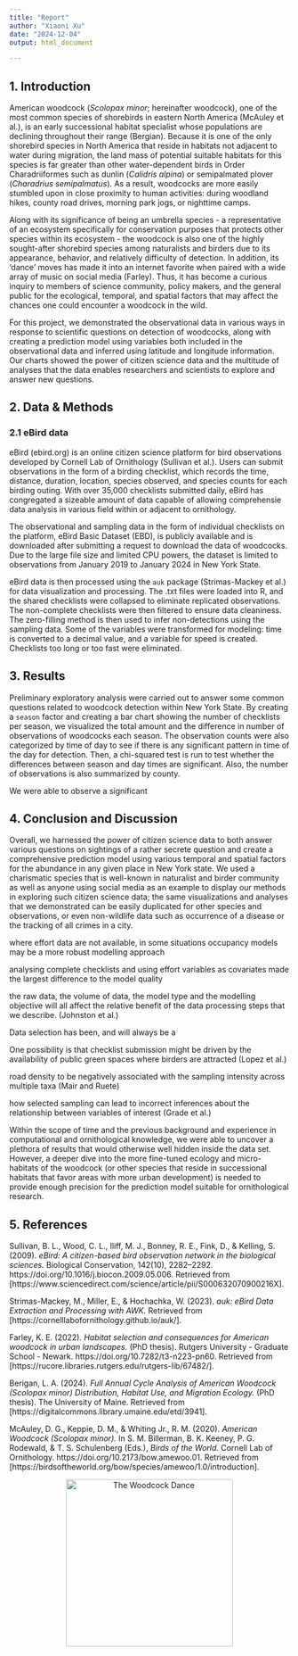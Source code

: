 ```yaml
---
title: "Report"
author: "Xiaoni Xu"
date: "2024-12-04"
output: html_document

---
```


## 1. Introduction

  American woodcock (*Scolopax minor*; hereinafter woodcock), one of the most common species of shorebirds in eastern North America (McAuley et al.), is an early successional habitat specialist whose populations are declining throughout their range (Bergian). Because it is one of the only shorebird species in North America that reside in habitats not adjacent to water during migration, the land mass of potential suitable habitats for this species is far greater than other water-dependent birds in Order Charadriiformes such as dunlin (*Calidris alpina*) or semipalmated plover (*Charadrius semipalmatus*). As a result, woodcocks are more easily stumbled upon in close proximity to human activities: during woodland hikes, county road drives, morning park jogs, or nighttime camps.
  
  Along with its significance of being an umbrella species - a representative of an ecosystem specifically for conservation purposes that protects other species within its ecosystem - the woodcock is also one of the highly sought-after shorebird species among naturalists and birders due to its appearance, behavior, and relatively difficulty of detection. In addition, its 'dance' moves has made it into an internet favorite when paired with a wide array of music on social media (Farley). Thus, it has become a curious inquiry to members of science community, policy makers, and the general public for the ecological, temporal, and spatial factors that may affect the chances one could encounter a woodcock in the wild.
  
  For this project, we demonstrated the observational data in various ways in response to scientific questions on detection of woodcocks, along with creating a prediction model using variables both included in the observational data and inferred using latitude and longitude information. Our charts showed the power of citizen science data and the multitude of analyses that the data enables researchers and scientists to explore and answer new questions.
  
## 2. Data & Methods

### 2.1 eBird data

  eBird (ebird.org) is an online citizen science platform for bird observations developed by Cornell Lab of Ornithology (Sullivan et al.). Users can submit observations in the form of a birding checklist, which records the time, distance, duration, location, species observed, and species counts for each birding outing. With over 35,000 checklists submitted daily, eBird has congregated a sizeable amount of data capable of allowing comprehensie data analysis in various field within or adjacent to ornithology.
  
  The observational and sampling data in the form of individual checklists on the platform, eBird Basic Dataset (EBD), is publicly available and is downloaded after submitting a request to download the data of woodcocks. Due to the large file size and limited CPU powers, the dataset is limited to observations from January 2019 to January 2024 in New York State.
  
  eBird data is then processed using the `auk` package (Strimas-Mackey et al.) for data visualization and processing. The .txt files were loaded into R, and the shared checklists were collapsed to eliminate replicated observations. The non-complete checklists were then filtered to ensure data cleaniness. The zero-filling method is then used to infer non-detections using the sampling data. Some of the variables were transformed for modeling: time is converted to a decimal value, and a variable for speed is created. Checklists too long or too fast were eliminated.

## 3. Results

  Preliminary exploratory analysis were carried out to answer some common questions related to woodcock detection within New York State. By creating a `season` factor and creating a bar chart showing the number of checklists per season, we visualized the total amount and the difference in number of observations of woodcocks each season. The observation counts were also categorized by time of day to see if there is any significant pattern in time of the day for detection. Then, a chi-squared test is run to test whether the differences between season and day times are significant. Also, the number of observations is also summarized by county.
  
  We were able to observe a significant 
  
## 4. Conclusion and Discussion
  
  Overall, we harnessed the power of citizen science data to both answer various questions on sightings of a rather secrete question and create a comprehensive prediction model using various temporal and spatial factors for the abundance in any given place in New York state. We used a charismatic species that is well-known in naturalist and birder community as well as anyone using social media as an example to display our methods in exploring such citizen science data; the same visualizations and analyses that we demonstrated can be easily duplicated for other species and observations, or even non-wildlife data such as occurrence of a disease or the tracking of all crimes in a city.
  
  where effort data are not available, in some situations occupancy models may be a more robust modelling approach 
  
  analysing complete checklists and using effort variables as covariates made the largest difference to the model quality
  
   the raw data, the volume of data, the model type and the modelling objective will all affect the relative benefit of the data processing steps that we describe.
  (Johnston et al.)
  
  
  
  Data selection has been, and will always be a 
  
  One possibility is that checklist submission might be driven by the availability of public green spaces where birders are attracted (Lopez et al.)
  
  road density to be negatively associated with the sampling intensity across multiple taxa (Mair and Ruete)
  
  how selected sampling can lead to incorrect inferences about the relationship between variables of interest (Grade et al.)
  
  Within the scope of time and the previous background and experience in computational and ornithological knowledge, we were able to uncover a plethora of results that would otherwise well hidden inside the data set. However, a deeper dive into the more fine-tuned ecology and micro-habitats of the woodcock (or other species that reside in successional habitats that favor areas with more urban development) is needed to provide enough precision for the prediction model suitable for ornithological research. 
  
## 5. References


Sullivan, B. L., Wood, C. L., Iliff, M. J., Bonney, R. E., Fink, D., & Kelling, S. (2009). *eBird: A citizen-based bird observation network in the biological sciences.* Biological Conservation, 142(10), 2282–2292. https://doi.org/10.1016/j.biocon.2009.05.006. Retrieved from [https://www.sciencedirect.com/science/article/pii/S000632070900216X].

Strimas-Mackey, M., Miller, E., & Hochachka, W. (2023). *auk: eBird Data Extraction and Processing with AWK.* Retrieved from [https://cornelllabofornithology.github.io/auk/].

Farley, K. E. (2022). *Habitat selection and consequences for American woodcock in urban landscapes.* (PhD thesis). Rutgers University - Graduate School - Newark. https://doi.org/10.7282/t3-n223-pn60. Retrieved from [https://rucore.libraries.rutgers.edu/rutgers-lib/67482/].

Berigan, L. A. (2024). *Full Annual Cycle Analysis of American Woodcock (Scolopax minor) Distribution, Habitat Use, and Migration Ecology.* (PhD thesis). The University of Maine. Retrieved from [https://digitalcommons.library.umaine.edu/etd/3941].

McAuley, D. G., Keppie, D. M., & Whiting Jr., R. M. (2020). *American Woodcock (Scolopax minor).* In S. M. Billerman, B. K. Keeney, P. G. Rodewald, & T. S. Schulenberg (Eds.), *Birds of the World.* Cornell Lab of Ornithology. https://doi.org/10.2173/bow.amewoo.01. Retrieved from [https://birdsoftheworld.org/bow/species/amewoo/1.0/introduction].


<div style="text-align: center;">
  <img src="images/amwo_dance.gif" alt="The Woodcock Dance" style="width:300px;">
</div>
